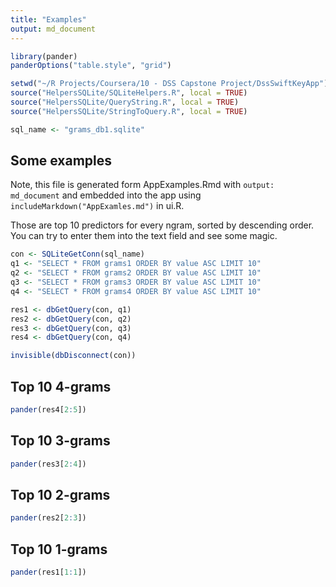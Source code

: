 ```yaml
---
title: "Examples"
output: md_document
---
```


```r
library(pander)
panderOptions("table.style", "grid")
```


```r


setwd("~/R Projects/Coursera/10 - DSS Capstone Project/DssSwiftKeyApp")
source("HelpersSQLite/SQLiteHelpers.R", local = TRUE)
source("HelpersSQLite/QueryString.R", local = TRUE)
source("HelpersSQLite/StringToQuery.R", local = TRUE)

sql_name <- "grams_db1.sqlite"
```

## Some examples ##

Note, this file is generated form AppExamples.Rmd with `output: md_document` and
embedded into the app using `includeMarkdown("AppExamles.md")` in ui.R.

Those are top 10 predictors for every ngram, sorted by descending order.
You can try to enter them into the text field and see some magic.

```r

con <- SQLiteGetConn(sql_name)
q1 <- "SELECT * FROM grams1 ORDER BY value ASC LIMIT 10"
q2 <- "SELECT * FROM grams2 ORDER BY value ASC LIMIT 10"
q3 <- "SELECT * FROM grams3 ORDER BY value ASC LIMIT 10"
q4 <- "SELECT * FROM grams4 ORDER BY value ASC LIMIT 10"

res1 <- dbGetQuery(con, q1)
res2 <- dbGetQuery(con, q2)
res3 <- dbGetQuery(con, q3)
res4 <- dbGetQuery(con, q4)

invisible(dbDisconnect(con))


```

## Top 10 4-grams ##

```r

pander(res4[2:5])

```

## Top 10 3-grams ##

```r

pander(res3[2:4])

```

## Top 10 2-grams ##

```r

pander(res2[2:3])

```

## Top 10 1-grams ##

```r

pander(res1[1:1])

```
